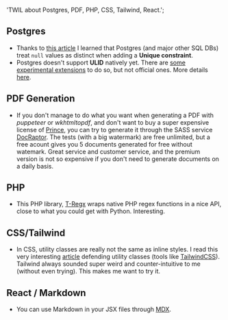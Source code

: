 
  'TWIL about Postgres, PDF, PHP, CSS, Tailwind, React.';

<ArticleLayout title={title} description={description} publishedAt={publishedAt}>

## Postgres

- Thanks to [this article](https://blog.rustprooflabs.com/2022/07/postgres-15-unique-improvement-with-null) I learned that Postgres (and major other SQL DBs) treat `null` values as distinct when adding a **Unique constraint**.
- Postgres doesn't support **ULID** natively yet. There are [some experimental extensions](https://github.com/iCyberon/pg_ulid) to do so, but not official ones. More details [here](https://blog.daveallie.com/ulid-primary-keys).

## PDF Generation

- If you don't manage to do what you want when generating a PDF with _puppeteer_ or _wkhtmltopdf_, and don't want to buy a super expensive license of [Prince](https://www.princexml.com/purchase/), you can try to generate it through the SASS service [DocRaptor](https://docraptor.com/). The tests (with a big watermark) are free unlimited, but a free acount gives you 5 documents generated for free without watemark. Great service and customer service, and the premium version is not so expensive if you don't need to generate documents on a daily basis.

## PHP

- This PHP library, [T-Regx](https://t-regx.com/) wraps native PHP regex functions in a nice API, close to what you could get with Python. Interesting.

## CSS/Tailwind

- In CSS, utility classes are really not the same as inline styles. I read this very interesting [article](https://frontstuff.io/no-utility-classes-arent-the-same-as-inline-styles) defending utility classes (tools like [TailwindCSS](https://tailwindcss.com)). Tailwind always sounded super weird and counter-intuitive to me (without even trying). This makes me want to try it.

## React / Markdown

- You can use Markdown in your JSX files through [MDX](https://mdxjs.com/).

</ArticleLayout>
